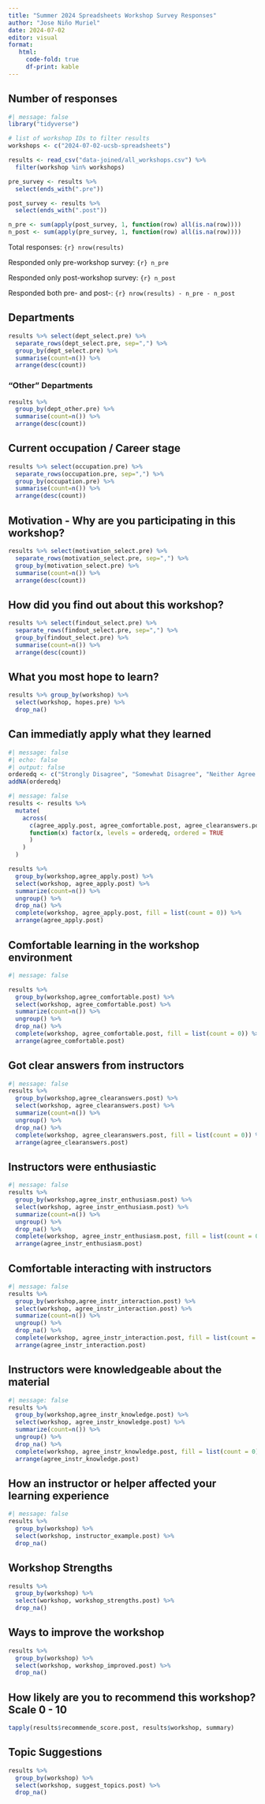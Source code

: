 ```yaml
---
title: "Summer 2024 Spreadsheets Workshop Survey Responses"
author: "Jose Niño Muriel"
date: 2024-07-02
editor: visual
format: 
   html:
     code-fold: true
     df-print: kable
---
```


## Number of responses
```r
#| message: false
library("tidyverse")

# list of workshop IDs to filter results
workshops <- c("2024-07-02-ucsb-spreadsheets")

results <- read_csv("data-joined/all_workshops.csv") %>% 
  filter(workshop %in% workshops)

pre_survey <- results %>%
  select(ends_with(".pre"))

post_survey <- results %>%
  select(ends_with(".post"))

n_pre <- sum(apply(post_survey, 1, function(row) all(is.na(row))))
n_post <- sum(apply(pre_survey, 1, function(row) all(is.na(row))))

```

Total responses: `{r} nrow(results)`

Responded only pre-workshop survey: `{r} n_pre`

Responded only post-workshop survey: `{r} n_post`

Responded both pre- and post-: `{r} nrow(results) - n_pre - n_post`

## Departments

```r
results %>% select(dept_select.pre) %>% 
  separate_rows(dept_select.pre, sep=",") %>% 
  group_by(dept_select.pre) %>%
  summarise(count=n()) %>%
  arrange(desc(count))
```

### "Other" Departments

```r
results %>% 
  group_by(dept_other.pre) %>% 
  summarise(count=n()) %>%
  arrange(desc(count))
```

## Current occupation / Career stage

```r
results %>% select(occupation.pre) %>% 
  separate_rows(occupation.pre, sep=",") %>% 
  group_by(occupation.pre) %>%
  summarise(count=n()) %>%
  arrange(desc(count))
```

## Motivation - Why are you participating in this workshop?

```r
results %>% select(motivation_select.pre) %>% 
  separate_rows(motivation_select.pre, sep=",") %>% 
  group_by(motivation_select.pre) %>%
  summarise(count=n()) %>%
  arrange(desc(count))
```

## How did you find out about this workshop?

```r
results %>% select(findout_select.pre) %>% 
  separate_rows(findout_select.pre, sep=",") %>% 
  group_by(findout_select.pre) %>%
  summarise(count=n()) %>%
  arrange(desc(count))
```

## What you most hope to learn?

```r
results %>% group_by(workshop) %>% 
  select(workshop, hopes.pre) %>% 
  drop_na()
```

## Can immediatly apply what they learned

```r
#| message: false
#| echo: false
#| output: false
orderedq <- c("Strongly Disagree", "Somewhat Disagree", "Neither Agree or Disagree","Somewhat Agree", "Strongly Agree")
addNA(orderedq)
```
```r
#| message: false
results <- results %>%
  mutate(
    across(
      c(agree_apply.post, agree_comfortable.post, agree_clearanswers.post, agree_instr_enthusiasm.post, agree_instr_interaction.post, agree_instr_knowledge.post),
      function(x) factor(x, levels = orderedq, ordered = TRUE
      )
    )
  )

results %>% 
  group_by(workshop,agree_apply.post) %>% 
  select(workshop, agree_apply.post) %>% 
  summarize(count=n()) %>%
  ungroup() %>%
  drop_na() %>%
  complete(workshop, agree_apply.post, fill = list(count = 0)) %>%
  arrange(agree_apply.post)
```

## Comfortable learning in the workshop environment

```r
#| message: false

results %>% 
  group_by(workshop,agree_comfortable.post) %>% 
  select(workshop, agree_comfortable.post) %>% 
  summarize(count=n()) %>%
  ungroup() %>%
  drop_na() %>%
  complete(workshop, agree_comfortable.post, fill = list(count = 0)) %>%
  arrange(agree_comfortable.post)
```

## Got clear answers from instructors

```r
#| message: false
results %>% 
  group_by(workshop,agree_clearanswers.post) %>% 
  select(workshop, agree_clearanswers.post) %>% 
  summarize(count=n()) %>%
  ungroup() %>%
  drop_na() %>%
  complete(workshop, agree_clearanswers.post, fill = list(count = 0)) %>%
  arrange(agree_clearanswers.post)
```

## Instructors were enthusiastic

```r
#| message: false
results %>% 
  group_by(workshop,agree_instr_enthusiasm.post) %>% 
  select(workshop, agree_instr_enthusiasm.post) %>% 
  summarize(count=n()) %>%
  ungroup() %>%
  drop_na() %>%
  complete(workshop, agree_instr_enthusiasm.post, fill = list(count = 0)) %>%
  arrange(agree_instr_enthusiasm.post)
```

## Comfortable interacting with instructors

```r
#| message: false
results %>% 
  group_by(workshop,agree_instr_interaction.post) %>% 
  select(workshop, agree_instr_interaction.post) %>% 
  summarize(count=n()) %>%
  ungroup() %>%
  drop_na() %>%
  complete(workshop, agree_instr_interaction.post, fill = list(count = 0)) %>%
  arrange(agree_instr_interaction.post)
```

## Instructors were knowledgeable about the material

```r
#| message: false
results %>% 
  group_by(workshop,agree_instr_knowledge.post) %>% 
  select(workshop, agree_instr_knowledge.post) %>% 
  summarize(count=n()) %>%
  ungroup() %>%
  drop_na() %>%
  complete(workshop, agree_instr_knowledge.post, fill = list(count = 0)) %>%
  arrange(agree_instr_knowledge.post)
```

## How an instructor or helper affected your learning experience

```r
#| message: false
results %>% 
  group_by(workshop) %>% 
  select(workshop, instructor_example.post) %>%
  drop_na()
```

## Workshop Strengths

```r
results %>% 
  group_by(workshop) %>% 
  select(workshop, workshop_strengths.post) %>% 
  drop_na()
```

## Ways to improve the workshop

```r
results %>% 
  group_by(workshop) %>% 
  select(workshop, workshop_improved.post) %>% 
  drop_na()
```


## How likely are you to recommend this workshop? Scale 0 - 10
```r
tapply(results$recommende_score.post, results$workshop, summary)
```



## Topic Suggestions

```r
results %>% 
  group_by(workshop) %>% 
  select(workshop, suggest_topics.post) %>% 
  drop_na()
```
